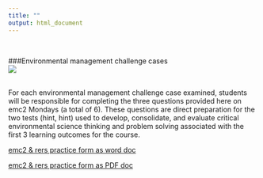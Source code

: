 ```yaml
---
title: ""
output: html_document
---
```

<br>

###Environmental management challenge cases    
![](./triwizard.jpg)  
<br>


For each environmental management challenge case examined, students will be responsible for completing the three questions provided here on emc2 Mondays (a total of 6).  These questions are direct preparation for the two tests (hint, hint) used to develop, consolidate, and evaluate critical environmental science thinking and problem solving associated with the first 3 learning outcomes for the course.  

[emc2 & rers practice form as word doc](https://github.com/cjlortie/bio4enviro/blob/master/BIOL4265_emc2.docx)  

[emc2 & rers practice form as PDF doc](https://github.com/cjlortie/bio4enviro/blob/master/emc2.pdf)  

